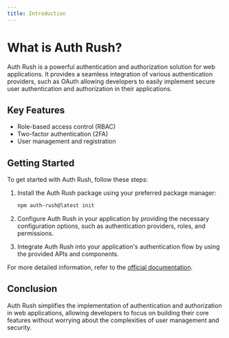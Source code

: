 ```yaml
---
title: Introduction
---
```


# What is Auth Rush?

Auth Rush is a powerful authentication and authorization solution for web applications. It provides a seamless integration of various authentication providers, such as OAuth allowing developers to easily implement secure user authentication and authorization in their applications.

## Key Features

- Role-based access control (RBAC)
- Two-factor authentication (2FA)
- User management and registration

## Getting Started

To get started with Auth Rush, follow these steps:

1. Install the Auth Rush package using your preferred package manager:

   ```bash
   npm auth-rush@latest init
   ```

2. Configure Auth Rush in your application by providing the necessary configuration options, such as authentication providers, roles, and permissions.

3. Integrate Auth Rush into your application's authentication flow by using the provided APIs and components.

For more detailed information, refer to the [official documentation](https://authrush.com).

## Conclusion

Auth Rush simplifies the implementation of authentication and authorization in web applications, allowing developers to focus on building their core features without worrying about the complexities of user management and security.

